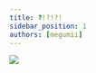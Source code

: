 ```yaml
---
title: ?!?!?!
sidebar_position: 1
authors: [megumii]
---
```


![](/img/a.png) <script async src="https://pagead2.googlesyndication.com/pagead/js/adsbygoogle.js?client=ca-pub-3151803879329926" crossorigin="anonymous"></script>